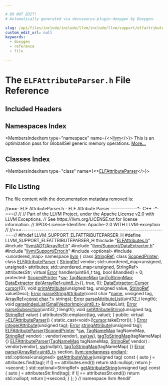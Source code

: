 ```yaml
---

# DO NOT EDIT!
# Automatically generated via docusaurus-plugin-doxygen by Doxygen.

slug: /api/files/include/include/llvm/include/llvm/support/elfattributeparser-h
custom_edit_url: null
keywords:
  - doxygen
  - reference
  - file

---
```





# The `ELFAttributeParser.h` File Reference

<DoxygenPage pluginConfig={pluginConfig}>



## Included Headers

<IncludesList>
<IncludesListItem
  filePath="ELFAttributes.h"
  permalink="/docs/api/files/include/include/llvm/include/llvm/support/elfattributes-h"
  isLocal="true" />
<IncludesListItem
  filePath="llvm/ADT/ArrayRef.h"
  permalink="/docs/api/files/include/include/llvm/include/llvm/adt/arrayref-h"
  isLocal="true" />
<IncludesListItem
  filePath="llvm/Support/DataExtractor.h"
  permalink="/docs/api/files/include/include/llvm/include/llvm/support/dataextractor-h"
  isLocal="true" />
<IncludesListItem
  filePath="llvm/Support/Error.h"
  permalink="/docs/api/files/include/include/llvm/include/llvm/support/error-h"
  isLocal="true" />
<IncludesListItem
  filePath="optional"
  permalink=""
  isLocal="false" />
<IncludesListItem
  filePath="unordered_map"
  permalink=""
  isLocal="false" />
</IncludesList>

## Namespaces Index

<MembersIndex>

<MembersIndexItem
  type="namespace"
  name={<><a href="/docs/api/namespaces/llvm">llvm</a></>}>
This is an optimization pass for GlobalISel generic memory operations. <a href="/docs/api/namespaces/llvm/#details">More...</a>
</MembersIndexItem>

</MembersIndex>

## Classes Index

<MembersIndex>

<MembersIndexItem
  type="class"
  name={<><a href="/docs/api/classes/llvm/elfattributeparser">ELFAttributeParser</a></>}>
</MembersIndexItem>

</MembersIndex>


## File Listing

The file content with the documentation metadata removed is:

<ProgramListing>

<Link id="l00001" /><CodeLine lineNumber="1"><Highlight kind="comment">//===- ELF AttributeParser.h - ELF Attribute Parser -------------&#42;- C++ -&#42;-===//</Highlight><Highlight kind="normal"></Highlight></CodeLine>
<Link id="l00002" /><CodeLine lineNumber="2"><Highlight kind="normal"></Highlight><Highlight kind="comment">//</Highlight><Highlight kind="normal"></Highlight></CodeLine>
<Link id="l00003" /><CodeLine lineNumber="3"><Highlight kind="normal"></Highlight><Highlight kind="comment">// Part of the LLVM Project, under the Apache License v2.0 with LLVM Exceptions.</Highlight><Highlight kind="normal"></Highlight></CodeLine>
<Link id="l00004" /><CodeLine lineNumber="4"><Highlight kind="normal"></Highlight><Highlight kind="comment">// See https://llvm.org/LICENSE.txt for license information.</Highlight><Highlight kind="normal"></Highlight></CodeLine>
<Link id="l00005" /><CodeLine lineNumber="5"><Highlight kind="normal"></Highlight><Highlight kind="comment">// SPDX-License-Identifier: Apache-2.0 WITH LLVM-exception</Highlight><Highlight kind="normal"></Highlight></CodeLine>
<Link id="l00006" /><CodeLine lineNumber="6"><Highlight kind="normal"></Highlight><Highlight kind="comment">//</Highlight><Highlight kind="normal"></Highlight></CodeLine>
<Link id="l00007" /><CodeLine lineNumber="7"><Highlight kind="normal"></Highlight><Highlight kind="comment">//===----------------------------------------------------------------------===//</Highlight><Highlight kind="normal"></Highlight></CodeLine>
<Link id="l00008" /><CodeLine lineNumber="8"><Highlight kind="normal"></Highlight></CodeLine>
<Link id="l00009" /><CodeLine lineNumber="9"><Highlight kind="normal"></Highlight><Highlight kind="preprocessor">#ifndef LLVM&#95;SUPPORT&#95;ELFATTRIBUTEPARSER&#95;H</Highlight><Highlight kind="normal"></Highlight></CodeLine>
<Link id="l00010" /><CodeLine lineNumber="10"><Highlight kind="normal"></Highlight><Highlight kind="preprocessor">#define LLVM&#95;SUPPORT&#95;ELFATTRIBUTEPARSER&#95;H</Highlight><Highlight kind="normal"></Highlight></CodeLine>
<Link id="l00011" /><CodeLine lineNumber="11"><Highlight kind="normal"></Highlight></CodeLine>
<Link id="l00012" /><CodeLine lineNumber="12"><Highlight kind="normal"></Highlight><Highlight kind="preprocessor">#include &quot;<a href="/docs/api/files/include/include/llvm/include/llvm/support/elfattributes-h">ELFAttributes.h</a>&quot;</Highlight><Highlight kind="normal"></Highlight></CodeLine>
<Link id="l00013" /><CodeLine lineNumber="13"><Highlight kind="normal"></Highlight><Highlight kind="preprocessor">#include &quot;<a href="/docs/api/files/include/include/llvm/include/llvm/adt/arrayref-h">llvm/ADT/ArrayRef.h</a>&quot;</Highlight><Highlight kind="normal"></Highlight></CodeLine>
<Link id="l00014" /><CodeLine lineNumber="14"><Highlight kind="normal"></Highlight><Highlight kind="preprocessor">#include &quot;<a href="/docs/api/files/include/include/llvm/include/llvm/support/dataextractor-h">llvm/Support/DataExtractor.h</a>&quot;</Highlight><Highlight kind="normal"></Highlight></CodeLine>
<Link id="l00015" /><CodeLine lineNumber="15"><Highlight kind="normal"></Highlight><Highlight kind="preprocessor">#include &quot;<a href="/docs/api/files/include/include/llvm/include/llvm/support/error-h">llvm/Support/Error.h</a>&quot;</Highlight><Highlight kind="normal"></Highlight></CodeLine>
<Link id="l00016" /><CodeLine lineNumber="16"><Highlight kind="normal"></Highlight></CodeLine>
<Link id="l00017" /><CodeLine lineNumber="17"><Highlight kind="normal"></Highlight><Highlight kind="preprocessor">#include &lt;optional&gt;</Highlight><Highlight kind="normal"></Highlight></CodeLine>
<Link id="l00018" /><CodeLine lineNumber="18"><Highlight kind="normal"></Highlight><Highlight kind="preprocessor">#include &lt;unordered&#95;map&gt;</Highlight><Highlight kind="normal"></Highlight></CodeLine>
<Link id="l00019" /><CodeLine lineNumber="19"><Highlight kind="normal"></Highlight></CodeLine>
<Link id="l00020" /><CodeLine lineNumber="20"><Highlight kind="normal"></Highlight><Highlight kind="keyword">namespace </Highlight><Highlight kind="normal"><a href="/docs/api/namespaces/llvm">llvm</a> &#123;</Highlight></CodeLine>
<Link id="l00021" /><CodeLine lineNumber="21"><Highlight kind="normal"></Highlight><Highlight kind="keyword">class </Highlight><Highlight kind="normal"><a href="/docs/api/classes/llvm/stringref">StringRef</a>;</Highlight></CodeLine>
<Link id="l00022" /><CodeLine lineNumber="22"><Highlight kind="normal"></Highlight><Highlight kind="keyword">class </Highlight><Highlight kind="normal"><a href="/docs/api/classes/llvm/scopedprinter">ScopedPrinter</a>;</Highlight></CodeLine>
<Link id="l00023" /><CodeLine lineNumber="23"><Highlight kind="normal"></Highlight></CodeLine>
<Link id="l00024" /><CodeLine lineNumber="24" lineLink="/docs/api/classes/llvm/elfattributeparser"><Highlight kind="normal"></Highlight><Highlight kind="keyword">class </Highlight><Highlight kind="normal"><a href="/docs/api/classes/llvm/elfattributeparser/#a4e104d3bf9f32e68ed3dacf1c6092931">ELFAttributeParser</a> &#123;</Highlight></CodeLine>
<Link id="l00025" /><CodeLine lineNumber="25"><Highlight kind="normal">  <a href="/docs/api/classes/llvm/stringref">StringRef</a> vendor;</Highlight></CodeLine>
<Link id="l00026" /><CodeLine lineNumber="26"><Highlight kind="normal">  std::unordered&#95;map&lt;unsigned, unsigned&gt; attributes;</Highlight></CodeLine>
<Link id="l00027" /><CodeLine lineNumber="27"><Highlight kind="normal">  std::unordered&#95;map&lt;unsigned, StringRef&gt; attributesStr;</Highlight></CodeLine>
<Link id="l00028" /><CodeLine lineNumber="28"><Highlight kind="normal"></Highlight></CodeLine>
<Link id="l00029" /><CodeLine lineNumber="29"><Highlight kind="normal">  </Highlight><Highlight kind="keyword">virtual</Highlight><Highlight kind="normal"> <a href="/docs/api/classes/llvm/error">Error</a> handler(uint64&#95;t tag, </Highlight><Highlight kind="keywordtype">bool</Highlight><Highlight kind="normal"> &amp;handled) = 0;</Highlight></CodeLine>
<Link id="l00030" /><CodeLine lineNumber="30"><Highlight kind="normal"></Highlight></CodeLine>
<Link id="l00031" /><CodeLine lineNumber="31"><Highlight kind="normal"></Highlight><Highlight kind="keyword">protected</Highlight><Highlight kind="normal">:</Highlight></CodeLine>
<Link id="l00032" /><CodeLine lineNumber="32" lineLink="/docs/api/classes/llvm/elfattributeparser/#a967d07f3cace8ee5af66bff6585e03e7"><Highlight kind="normal">  <a href="/docs/api/classes/llvm/scopedprinter">ScopedPrinter</a> &#42;<a href="/docs/api/classes/llvm/elfattributeparser/#a967d07f3cace8ee5af66bff6585e03e7">sw</a>;</Highlight></CodeLine>
<Link id="l00033" /><CodeLine lineNumber="33" lineLink="/docs/api/classes/llvm/elfattributeparser/#afa3c8aaff4a817ff6c9aae5df0bbe584"><Highlight kind="normal">  <a href="/docs/api/namespaces/llvm/#a8ba0ebd86185aea94f29ed853c4dd97f">TagNameMap</a> <a href="/docs/api/classes/llvm/elfattributeparser/#afa3c8aaff4a817ff6c9aae5df0bbe584">tagToStringMap</a>;</Highlight></CodeLine>
<Link id="l00034" /><CodeLine lineNumber="34" lineLink="/docs/api/classes/llvm/elfattributeparser/#aa099e08a0997abcb0f937dffb3957418"><Highlight kind="normal">  <a href="/docs/api/classes/llvm/dataextractor">DataExtractor</a> <a href="/docs/api/classes/llvm/elfattributeparser/#aa099e08a0997abcb0f937dffb3957418">de</a>&#123;<a href="/docs/api/classes/llvm/arrayref">ArrayRef&lt;uint8&#95;t&gt;</a>&#123;&#125;, </Highlight><Highlight kind="keyword">true</Highlight><Highlight kind="normal">, 0&#125;;</Highlight></CodeLine>
<Link id="l00035" /><CodeLine lineNumber="35" lineLink="/docs/api/classes/llvm/elfattributeparser/#a450168715df2bd34e4977ecff04bde9c"><Highlight kind="normal">  <a href="/docs/api/classes/llvm/dataextractor/cursor">DataExtractor::Cursor</a> <a href="/docs/api/classes/llvm/elfattributeparser/#a450168715df2bd34e4977ecff04bde9c">cursor</a>&#123;0&#125;;</Highlight></CodeLine>
<Link id="l00036" /><CodeLine lineNumber="36"><Highlight kind="normal"></Highlight></CodeLine>
<Link id="l00037" /><CodeLine lineNumber="37"><Highlight kind="normal">  </Highlight><Highlight kind="keywordtype">void</Highlight><Highlight kind="normal"> <a href="/docs/api/classes/llvm/elfattributeparser/#adf641c6eb9421f15fc9015e7032b71fb">printAttribute</a>(</Highlight><Highlight kind="keywordtype">unsigned</Highlight><Highlight kind="normal"> tag, </Highlight><Highlight kind="keywordtype">unsigned</Highlight><Highlight kind="normal"> value, <a href="/docs/api/classes/llvm/stringref">StringRef</a> valueDesc);</Highlight></CodeLine>
<Link id="l00038" /><CodeLine lineNumber="38"><Highlight kind="normal"></Highlight></CodeLine>
<Link id="l00039" /><CodeLine lineNumber="39"><Highlight kind="normal">  <a href="/docs/api/classes/llvm/error">Error</a> <a href="/docs/api/classes/llvm/elfattributeparser/#abf992f403d584a1d6b24de79a3a658b5">parseStringAttribute</a>(</Highlight><Highlight kind="keyword">const</Highlight><Highlight kind="normal"> </Highlight><Highlight kind="keywordtype">char</Highlight><Highlight kind="normal"> &#42;<a href="/docs/api/files/lib/lib/target/lib/target/aarch64/smeabipass-cpp/#a8f8f80d37794cde9472343e4487ba3eb">name</a>, </Highlight><Highlight kind="keywordtype">unsigned</Highlight><Highlight kind="normal"> tag,</Highlight></CodeLine>
<Link id="l00040" /><CodeLine lineNumber="40"><Highlight kind="normal">                             <a href="/docs/api/classes/llvm/arrayref">ArrayRef&lt;const char &#42;&gt;</a> strings);</Highlight></CodeLine>
<Link id="l00041" /><CodeLine lineNumber="41"><Highlight kind="normal">  <a href="/docs/api/classes/llvm/error">Error</a> <a href="/docs/api/classes/llvm/elfattributeparser/#aeb88a873af45ca9f6207336e0b468856">parseAttributeList</a>(uint32&#95;t length);</Highlight></CodeLine>
<Link id="l00042" /><CodeLine lineNumber="42"><Highlight kind="normal">  </Highlight><Highlight kind="keywordtype">void</Highlight><Highlight kind="normal"> <a href="/docs/api/classes/llvm/elfattributeparser/#abf2d289101e52d2729fd86ac7ca68772">parseIndexList</a>(<a href="/docs/api/classes/llvm/smallvectorimpl">SmallVectorImpl&lt;uint8&#95;t&gt;</a> &amp;indexList);</Highlight></CodeLine>
<Link id="l00043" /><CodeLine lineNumber="43"><Highlight kind="normal">  <a href="/docs/api/classes/llvm/error">Error</a> <a href="/docs/api/classes/llvm/elfattributeparser/#a02d8a789e50e085fa66aac9180bb03f3">parseSubsection</a>(uint32&#95;t length);</Highlight></CodeLine>
<Link id="l00044" /><CodeLine lineNumber="44"><Highlight kind="normal"></Highlight></CodeLine>
<Link id="l00045" /><CodeLine lineNumber="45" lineLink="/docs/api/classes/llvm/elfattributeparser/#a01e06169ca2f03a40e79318702704cb1"><Highlight kind="normal">  </Highlight><Highlight kind="keywordtype">void</Highlight><Highlight kind="normal"> <a href="/docs/api/classes/llvm/elfattributeparser/#a01e06169ca2f03a40e79318702704cb1">setAttributeString</a>(</Highlight><Highlight kind="keywordtype">unsigned</Highlight><Highlight kind="normal"> tag, <a href="/docs/api/classes/llvm/stringref">StringRef</a> value) &#123;</Highlight></CodeLine>
<Link id="l00046" /><CodeLine lineNumber="46"><Highlight kind="normal">    attributesStr.emplace(tag, value);</Highlight></CodeLine>
<Link id="l00047" /><CodeLine lineNumber="47"><Highlight kind="normal">  &#125;</Highlight></CodeLine>
<Link id="l00048" /><CodeLine lineNumber="48"><Highlight kind="normal"></Highlight></CodeLine>
<Link id="l00049" /><CodeLine lineNumber="49"><Highlight kind="normal"></Highlight><Highlight kind="keyword">public</Highlight><Highlight kind="normal">:</Highlight></CodeLine>
<Link id="l00050" /><CodeLine lineNumber="50" lineLink="/docs/api/classes/llvm/elfattributeparser/#ae7efb6f565f0140e7b6040503539fb2a"><Highlight kind="normal">  </Highlight><Highlight kind="keyword">virtual</Highlight><Highlight kind="normal"> <a href="/docs/api/classes/llvm/elfattributeparser/#ae7efb6f565f0140e7b6040503539fb2a">~ELFAttributeParser</a>() &#123; </Highlight><Highlight kind="keyword">static&#95;cast&lt;</Highlight><Highlight kind="keywordtype">void</Highlight><Highlight kind="keyword">&gt;</Highlight><Highlight kind="normal">(!<a href="/docs/api/classes/llvm/elfattributeparser/#a450168715df2bd34e4977ecff04bde9c">cursor</a>.takeError()); &#125;</Highlight></CodeLine>
<Link id="l00051" /><CodeLine lineNumber="51"><Highlight kind="normal">  <a href="/docs/api/classes/llvm/error">Error</a> <a href="/docs/api/classes/llvm/elfattributeparser/#a3e050c88f97b0583ca8a9ccb9df7f9af">integerAttribute</a>(</Highlight><Highlight kind="keywordtype">unsigned</Highlight><Highlight kind="normal"> tag);</Highlight></CodeLine>
<Link id="l00052" /><CodeLine lineNumber="52"><Highlight kind="normal">  <a href="/docs/api/classes/llvm/error">Error</a> <a href="/docs/api/classes/llvm/elfattributeparser/#a8125ecaffe4cb18a746e29ec30bc74c5">stringAttribute</a>(</Highlight><Highlight kind="keywordtype">unsigned</Highlight><Highlight kind="normal"> tag);</Highlight></CodeLine>
<Link id="l00053" /><CodeLine lineNumber="53"><Highlight kind="normal"></Highlight></CodeLine>
<Link id="l00054" /><CodeLine lineNumber="54" lineLink="/docs/api/classes/llvm/elfattributeparser/#a4e104d3bf9f32e68ed3dacf1c6092931"><Highlight kind="normal">  <a href="/docs/api/classes/llvm/elfattributeparser/#a4e104d3bf9f32e68ed3dacf1c6092931">ELFAttributeParser</a>(<a href="/docs/api/classes/llvm/scopedprinter">ScopedPrinter</a> &#42;<a href="/docs/api/classes/llvm/elfattributeparser/#a967d07f3cace8ee5af66bff6585e03e7">sw</a>, <a href="/docs/api/namespaces/llvm/#a8ba0ebd86185aea94f29ed853c4dd97f">TagNameMap</a> tagNameMap, <a href="/docs/api/classes/llvm/stringref">StringRef</a> vendor)</Highlight></CodeLine>
<Link id="l00055" /><CodeLine lineNumber="55"><Highlight kind="normal">      : vendor(vendor), <a href="/docs/api/classes/llvm/elfattributeparser/#a967d07f3cace8ee5af66bff6585e03e7">sw</a>(<a href="/docs/api/classes/llvm/elfattributeparser/#a967d07f3cace8ee5af66bff6585e03e7">sw</a>), <a href="/docs/api/classes/llvm/elfattributeparser/#afa3c8aaff4a817ff6c9aae5df0bbe584">tagToStringMap</a>(tagNameMap) &#123;&#125;</Highlight></CodeLine>
<Link id="l00056" /><CodeLine lineNumber="56"><Highlight kind="normal"></Highlight></CodeLine>
<Link id="l00057" /><CodeLine lineNumber="57" lineLink="/docs/api/classes/llvm/elfattributeparser/#a5f1ba395da37cb67d8b53f8cc704fc56"><Highlight kind="normal">  <a href="/docs/api/classes/llvm/elfattributeparser/#a5f1ba395da37cb67d8b53f8cc704fc56">ELFAttributeParser</a>(<a href="/docs/api/namespaces/llvm/#a8ba0ebd86185aea94f29ed853c4dd97f">TagNameMap</a> tagNameMap, <a href="/docs/api/classes/llvm/stringref">StringRef</a> vendor)</Highlight></CodeLine>
<Link id="l00058" /><CodeLine lineNumber="58"><Highlight kind="normal">      : vendor(vendor), <a href="/docs/api/classes/llvm/elfattributeparser/#a967d07f3cace8ee5af66bff6585e03e7">sw</a>(nullptr), <a href="/docs/api/classes/llvm/elfattributeparser/#afa3c8aaff4a817ff6c9aae5df0bbe584">tagToStringMap</a>(tagNameMap) &#123;&#125;</Highlight></CodeLine>
<Link id="l00059" /><CodeLine lineNumber="59"><Highlight kind="normal"></Highlight></CodeLine>
<Link id="l00060" /><CodeLine lineNumber="60"><Highlight kind="normal">  <a href="/docs/api/classes/llvm/error">Error</a> <a href="/docs/api/classes/llvm/elfattributeparser/#a9587b0ef9788175b49acc32e1c898642">parse</a>(<a href="/docs/api/classes/llvm/arrayref">ArrayRef&lt;uint8&#95;t&gt;</a> section, <a href="/docs/api/namespaces/llvm/#ae1e26e57357947b25e392fd18ab000db">llvm::endianness</a> <a href="/docs/api/namespaces/llvm/support/endian">endian</a>);</Highlight></CodeLine>
<Link id="l00061" /><CodeLine lineNumber="61"><Highlight kind="normal"></Highlight></CodeLine>
<Link id="l00062" /><CodeLine lineNumber="62" lineLink="/docs/api/classes/llvm/elfattributeparser/#a207779d13fed42f02893a3096e8ff328"><Highlight kind="normal">  std::optional&lt;unsigned&gt; <a href="/docs/api/classes/llvm/elfattributeparser/#a207779d13fed42f02893a3096e8ff328">getAttributeValue</a>(</Highlight><Highlight kind="keywordtype">unsigned</Highlight><Highlight kind="normal"> tag)</Highlight><Highlight kind="keyword"> const </Highlight><Highlight kind="normal">&#123;</Highlight></CodeLine>
<Link id="l00063" /><CodeLine lineNumber="63"><Highlight kind="normal">    </Highlight><Highlight kind="keyword">auto</Highlight><Highlight kind="normal"> <a href="/docs/api/files/lib/lib/support/md5-cpp/#ac0eafdc9ee161b71e7af98af736952fd">I</a> = attributes.find(tag);</Highlight></CodeLine>
<Link id="l00064" /><CodeLine lineNumber="64"><Highlight kind="normal">    </Highlight><Highlight kind="keywordflow">if</Highlight><Highlight kind="normal"> (<a href="/docs/api/files/lib/lib/support/md5-cpp/#ac0eafdc9ee161b71e7af98af736952fd">I</a> == attributes.end())</Highlight></CodeLine>
<Link id="l00065" /><CodeLine lineNumber="65"><Highlight kind="normal">      </Highlight><Highlight kind="keywordflow">return</Highlight><Highlight kind="normal"> std::nullopt;</Highlight></CodeLine>
<Link id="l00066" /><CodeLine lineNumber="66"><Highlight kind="normal">    </Highlight><Highlight kind="keywordflow">return</Highlight><Highlight kind="normal"> <a href="/docs/api/files/lib/lib/support/md5-cpp/#ac0eafdc9ee161b71e7af98af736952fd">I</a>-&gt;second;</Highlight></CodeLine>
<Link id="l00067" /><CodeLine lineNumber="67"><Highlight kind="normal">  &#125;</Highlight></CodeLine>
<Link id="l00068" /><CodeLine lineNumber="68" lineLink="/docs/api/classes/llvm/elfattributeparser/#a083d0eedffe19bf92df537fd8a11571d"><Highlight kind="normal">  std::optional&lt;StringRef&gt; <a href="/docs/api/classes/llvm/elfattributeparser/#a083d0eedffe19bf92df537fd8a11571d">getAttributeString</a>(</Highlight><Highlight kind="keywordtype">unsigned</Highlight><Highlight kind="normal"> tag)</Highlight><Highlight kind="keyword"> const </Highlight><Highlight kind="normal">&#123;</Highlight></CodeLine>
<Link id="l00069" /><CodeLine lineNumber="69"><Highlight kind="normal">    </Highlight><Highlight kind="keyword">auto</Highlight><Highlight kind="normal"> <a href="/docs/api/files/lib/lib/support/md5-cpp/#ac0eafdc9ee161b71e7af98af736952fd">I</a> = attributesStr.find(tag);</Highlight></CodeLine>
<Link id="l00070" /><CodeLine lineNumber="70"><Highlight kind="normal">    </Highlight><Highlight kind="keywordflow">if</Highlight><Highlight kind="normal"> (<a href="/docs/api/files/lib/lib/support/md5-cpp/#ac0eafdc9ee161b71e7af98af736952fd">I</a> == attributesStr.end())</Highlight></CodeLine>
<Link id="l00071" /><CodeLine lineNumber="71"><Highlight kind="normal">      </Highlight><Highlight kind="keywordflow">return</Highlight><Highlight kind="normal"> std::nullopt;</Highlight></CodeLine>
<Link id="l00072" /><CodeLine lineNumber="72"><Highlight kind="normal">    </Highlight><Highlight kind="keywordflow">return</Highlight><Highlight kind="normal"> <a href="/docs/api/files/lib/lib/support/md5-cpp/#ac0eafdc9ee161b71e7af98af736952fd">I</a>-&gt;second;</Highlight></CodeLine>
<Link id="l00073" /><CodeLine lineNumber="73"><Highlight kind="normal">  &#125;</Highlight></CodeLine>
<Link id="l00074" /><CodeLine lineNumber="74"><Highlight kind="normal">&#125;;</Highlight></CodeLine>
<Link id="l00075" /><CodeLine lineNumber="75"><Highlight kind="normal"></Highlight></CodeLine>
<Link id="l00076" /><CodeLine lineNumber="76"><Highlight kind="normal">&#125; </Highlight><Highlight kind="comment">// namespace llvm</Highlight><Highlight kind="normal"></Highlight></CodeLine>
<Link id="l00077" /><CodeLine lineNumber="77"><Highlight kind="normal"></Highlight><Highlight kind="preprocessor">#endif</Highlight></CodeLine>

</ProgramListing>


</DoxygenPage>
